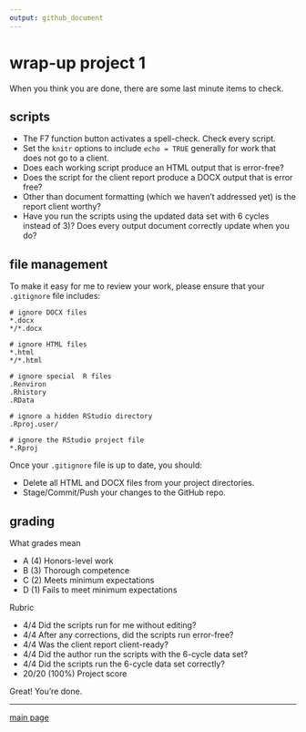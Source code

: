```yaml
---
output: github_document
--- 
```


# wrap-up project 1 

When you think you are done, there are some last minute items to check. 

## scripts

- The F7 function button activates a spell-check. Check every script.  
- Set the `knitr` options to include `echo = TRUE` generally for work that does not go to a client. 
- Does each working script produce an HTML output that is error-free? 
- Does the script for the client report produce a DOCX output that is error free? 
- Other than document formatting (which we haven't addressed yet) is the report client worthy? 
- Have you run the scripts using the updated data set with 6 cycles instead of 3)? Does every output document correctly update when you do? 

## file management 

To make it easy for me to review your work, please ensure that your  `.gitignore` file includes: 

```
# ignore DOCX files 
*.docx
*/*.docx

# ignore HTML files
*.html
*/*.html

# ignore special  R files 
.Renviron
.Rhistory
.RData

# ignore a hidden RStudio directory
.Rproj.user/

# ignore the RStudio project file 
*.Rproj
```

Once your `.gitignore` file is up to date, you should: 

- Delete all HTML and DOCX files from your project directories. 
- Stage/Commit/Push your changes to the GitHub repo. 




## grading 

What grades mean

- A (4) Honors-level work 
- B (3) Thorough competence 
- C (2) Meets minimum expectations 
- D (1) Fails to meet minimum expectations 

Rubric

- 4/4 Did the scripts run for me without editing? 
- 4/4 After any corrections, did the scripts run error-free? 
- 4/4 Was the client report client-ready? 
- 4/4 Did the author run the scripts with the 6-cycle data set? 
- 4/4 Did the scripts run the 6-cycle data set correctly? 
- 20/20 (100%) Project score    

Great! You're done.    

--- 
[main page](../README.md)
